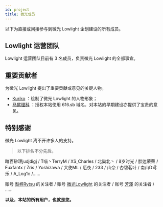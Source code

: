 ```yaml
---
id: project
title: 微光成员
---
```



以下为直接或间接参与到微光 Lowlight 企划建设的所有成员。

## Lowlight 运营团队

Lowlight 运营团队目前有 3 名成员，负责微光 Lowlight 的全部事宜。

<TeamRow />

## 重要贡献者

为微光 Lowlight 提出了重要贡献或意见的关键人物。

- [Kuriko](https://space.bilibili.com/7847180) ：绘制了微光 Lowlight 的人物形象；
- [马尾理科](https://space.bilibili.com/38325976) ：授权本站使用 616.sb 域名，对本站的早期建设亦提供了宝贵的意见。

## 特别感谢

微光 Lowlight 离不开许多人的支持。

> 以下排名不分先后。

暗百砂理judjdigj / T喵丶TerryM / XS_Charles / 北巢北丶 / 8岁时光 / 胖达荣荣 / Fuxfantx / Zris / Yoshizawa / 大使ML / 厄夜 / 233 / 山奈 / 杏碧茗叶 / 南山D鸢乐 / A_Log1c /……

账号 [梨梓Rytsu](https://space.bilibili.com/5899551) 的关注者 / 账号 [微光Lowlight](https://space.bilibili.com/319171871) 的关注者 / 账号 [芳澤](https://space.bilibili.com/299364) 的关注者 / ……

**以及，本站的所有用户，也就是您。**

